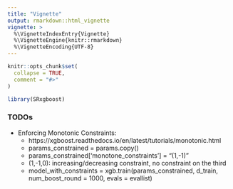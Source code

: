 ```yaml
---
title: "Vignette"
output: rmarkdown::html_vignette
vignette: >
  %\VignetteIndexEntry{Vignette}
  %\VignetteEngine{knitr::rmarkdown}
  %\VignetteEncoding{UTF-8}
---
```


```r
knitr::opts_chunk$set(
  collapse = TRUE,
  comment = "#>"
)
```

```r
library(SRxgboost)
```


### TODOs

- Enforcing Monotonic Constraints:
  - https://xgboost.readthedocs.io/en/latest/tutorials/monotonic.html
  - params_constrained = params.copy()
  - params_constrained['monotone_constraints'] = "(1,-1)"
  - (1,-1,0): increasing/decreasing constraint, no constraint on the third
  - model_with_constraints = xgb.train(params_constrained, d_train, 
                                       num_boost_round = 1000, evals = evallist)
